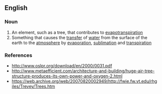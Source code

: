 ==English==

===Noun===
{{wikipedia}}
{{en-noun}}

# An element, such as a tree, that contributes to [[evapotranspiration]]
# Something that causes the [[transfer]] of [[water]] from the surface of the earth to the [[atmosphere]] by [[evaporation]], [[sublimation]] and [[transpiration]]

===References===
* http://www.oslpr.org/download/en/2000/0031.pdf
* http://www.metaefficient.com/architecture-and-building/huge-air-tree-structure-produces-its-own-power-and-oxygen-2.html
* https://web.archive.org/web/20070820002949/http://fwie.fw.vt.edu/rhgiles/Trevey/Trees.htm